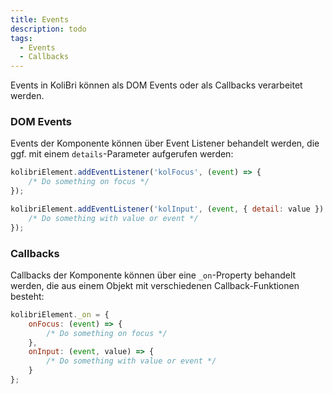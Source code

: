 ```yaml
---
title: Events
description: todo
tags:
  - Events
  - Callbacks
---
```


Events in KoliBri können als DOM Events oder als Callbacks verarbeitet werden.

### DOM Events

Events der Komponente können über Event Listener behandelt werden, die ggf. mit einem `details`-Parameter aufgerufen werden:

```js
kolibriElement.addEventListener('kolFocus', (event) => {
	/* Do something on focus */
});

kolibriElement.addEventListener('kolInput', (event, { detail: value }) => {
	/* Do something with value or event */
});
```


### Callbacks

Callbacks der Komponente können über eine `_on`-Property behandelt werden, die aus einem Objekt mit verschiedenen Callback-Funktionen besteht:

```js
kolibriElement._on = {
	onFocus: (event) => {
		/* Do something on focus */
	},
	onInput: (event, value) => {
		/* Do something with value or event */
	}
};
```
